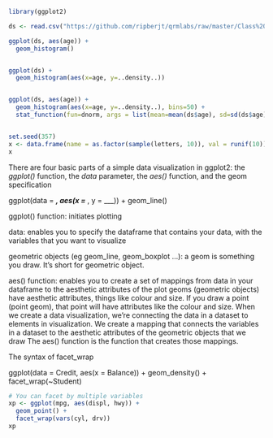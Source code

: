 ```r

library(ggplot2)
```

```r
ds <- read.csv("https://github.com/ripberjt/qrmlabs/raw/master/Class%20Data%20Set%20Factored.csv", header = TRUE)

ggplot(ds, aes(age)) +
  geom_histogram()


ggplot(ds) +
  geom_histogram(aes(x=age, y=..density..))


ggplot(ds, aes(age)) +
  geom_histogram(aes(x=age, y=..density..), bins=50) +
  stat_function(fun=dnorm, args = list(mean=mean(ds$age), sd=sd(ds$age)), color="red")


set.seed(357)
x <- data.frame(name = as.factor(sample(letters, 10)), val = runif(10))
x
```

There are four basic parts of a simple data visualization in ggplot2: the _ggplot()_ function, the _data_ parameter, the _aes()_ function, and the geom specification

ggplot(data = ___, aes(x = ___, y = ___)) + geom_line()

ggplot() function: initiates plotting

data: enables you to specify the dataframe that contains your data, with the variables that you want to visualize

geometric objects (eg geom_line, geom_boxplot ...): a geom is something you draw. It's short for geometric object. 

aes() function: enables you to create a set of mappings from data in your dataframe to the aesthetic attributes of the plot
geoms (geometric objects) have aesthetic attributes, things like colour and size. If you draw a point (point geom), that point will have attributes like the colour and size.
When we create a data visualization, we're connecting the data in a dataset to elements in visualization.
We create a mapping that connects the variables in a dataset to the aesthetic attributes of the geometric objects that we draw
The aes() function is the function that creates those mappings.


The syntax of facet_wrap

ggplot(data = Credit, aes(x = Balance)) + geom_density() +
facet_wrap(~Student)



```r
# You can facet by multiple variables
xp <- ggplot(mpg, aes(displ, hwy)) +
  geom_point() +
  facet_wrap(vars(cyl, drv))
xp

```